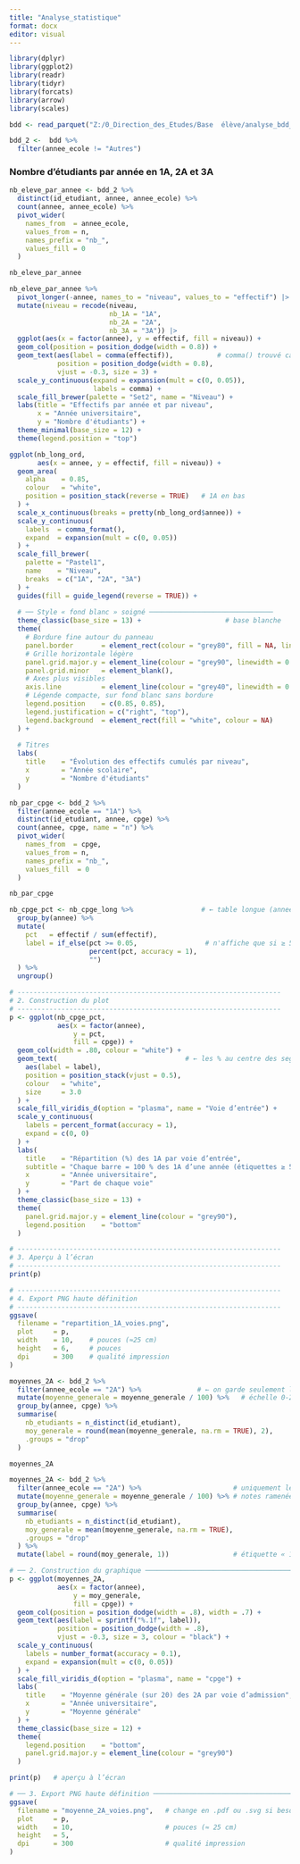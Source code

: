 ```yaml
---
title: "Analyse_statistique"
format: docx
editor: visual
---
```


```r
library(dplyr)
library(ggplot2)
library(readr)
library(tidyr)
library(forcats)
library(arrow)
library(scales)

bdd <- read_parquet("Z:/0_Direction_des_Etudes/Base  élève/analyse_bdd_eleves_ensai/data/bdd_2015_2024.parquet")

bdd_2 <-  bdd %>% 
  filter(annee_ecole != "Autres")

```

### Nombre d'étudiants par année en 1A, 2A et 3A

```r

nb_eleve_par_annee <- bdd_2 %>% 
  distinct(id_etudiant, annee, annee_ecole) %>%
  count(annee, annee_ecole) %>%                   
  pivot_wider(
    names_from  = annee_ecole,                    
    values_from = n,
    names_prefix = "nb_",
    values_fill = 0
  )

nb_eleve_par_annee

```



```r

nb_eleve_par_annee %>% 
  pivot_longer(-annee, names_to = "niveau", values_to = "effectif") |>
  mutate(niveau = recode(niveau,
                         nb_1A = "1A",
                         nb_2A = "2A",
                         nb_3A = "3A")) |>
  ggplot(aes(x = factor(annee), y = effectif, fill = niveau)) +
  geom_col(position = position_dodge(width = 0.8)) +
  geom_text(aes(label = comma(effectif)),           # comma() trouvé car scales chargé
            position = position_dodge(width = 0.8),
            vjust = -0.3, size = 3) +
  scale_y_continuous(expand = expansion(mult = c(0, 0.05)),
                     labels = comma) +
  scale_fill_brewer(palette = "Set2", name = "Niveau") +
  labs(title = "Effectifs par année et par niveau",
       x = "Année universitaire",
       y = "Nombre d'étudiants") +
  theme_minimal(base_size = 12) +
  theme(legend.position = "top")

```
```r


ggplot(nb_long_ord,
       aes(x = annee, y = effectif, fill = niveau)) +
  geom_area(
    alpha    = 0.85,
    colour   = "white",
    position = position_stack(reverse = TRUE)   # 1A en bas
  ) +
  scale_x_continuous(breaks = pretty(nb_long_ord$annee)) +
  scale_y_continuous(
    labels  = comma_format(),
    expand  = expansion(mult = c(0, 0.05))
  ) +
  scale_fill_brewer(
    palette = "Pastel1",
    name    = "Niveau",
    breaks  = c("1A", "2A", "3A")
  ) +
  guides(fill = guide_legend(reverse = TRUE)) +
  
  # ── Style « fond blanc » soigné ───────────────────────────────
  theme_classic(base_size = 13) +                     # base blanche
  theme(
    # Bordure fine autour du panneau
    panel.border       = element_rect(colour = "grey80", fill = NA, linewidth = 0.6),
    # Grille horizontale légère
    panel.grid.major.y = element_line(colour = "grey90", linewidth = 0.4),
    panel.grid.minor   = element_blank(),
    # Axes plus visibles
    axis.line          = element_line(colour = "grey40", linewidth = 0.6),
    # Légende compacte, sur fond blanc sans bordure
    legend.position    = c(0.85, 0.85),
    legend.justification = c("right", "top"),
    legend.background  = element_rect(fill = "white", colour = NA)
  ) +
  
  # Titres
  labs(
    title    = "Évolution des effectifs cumulés par niveau",
    x        = "Année scolaire",
    y        = "Nombre d'étudiants"
  )   

```


```r
nb_par_cpge <- bdd_2 %>% 
  filter(annee_ecole == "1A") %>% 
  distinct(id_etudiant, annee, cpge) %>%  
  count(annee, cpge, name = "n") %>%      
  pivot_wider(                                 
    names_from  = cpge,
    values_from = n,
    names_prefix = "nb_",
    values_fill  = 0
  )

nb_par_cpge

```

```r

nb_cpge_pct <- nb_cpge_long %>%                 # ← table longue (annee / cpge / effectif)
  group_by(annee) %>%
  mutate(
    pct   = effectif / sum(effectif),
    label = if_else(pct >= 0.05,                 # n'affiche que si ≥ 5 %, sinon ""
                    percent(pct, accuracy = 1),
                    "")
  ) %>%
  ungroup()

# ------------------------------------------------------------------
# 2. Construction du plot
# ------------------------------------------------------------------
p <- ggplot(nb_cpge_pct,
            aes(x = factor(annee),
                y = pct,
                fill = cpge)) +
  geom_col(width = .80, colour = "white") +
  geom_text(                                # ← les % au centre des segments
    aes(label = label),
    position = position_stack(vjust = 0.5),
    colour   = "white",
    size     = 3.0
  ) +
  scale_fill_viridis_d(option = "plasma", name = "Voie d’entrée") +
  scale_y_continuous(
    labels = percent_format(accuracy = 1),
    expand = c(0, 0)
  ) +
  labs(
    title    = "Répartition (%) des 1A par voie d’entrée",
    subtitle = "Chaque barre = 100 % des 1A d’une année (étiquettes ≥ 5 %)",
    x        = "Année universitaire",
    y        = "Part de chaque voie"
  ) +
  theme_classic(base_size = 13) +
  theme(
    panel.grid.major.y = element_line(colour = "grey90"),
    legend.position    = "bottom"
  )

# ------------------------------------------------------------------
# 3. Aperçu à l’écran
# ------------------------------------------------------------------
print(p)

# ------------------------------------------------------------------
# 4. Export PNG haute définition
# ------------------------------------------------------------------
ggsave(
  filename = "repartition_1A_voies.png",
  plot     = p,
  width    = 10,    # pouces (≈25 cm)
  height   = 6,     # pouces
  dpi      = 300    # qualité impression
)

```

```r

moyennes_2A <- bdd_2 %>% 
  filter(annee_ecole == "2A") %>%              # ← on garde seulement les 2A
  mutate(moyenne_generale = moyenne_generale / 100) %>%   # échelle 0-20
  group_by(annee, cpge) %>% 
  summarise(
    nb_etudiants = n_distinct(id_etudiant),
    moy_generale = round(mean(moyenne_generale, na.rm = TRUE), 2),
    .groups = "drop"
  )

moyennes_2A

```

```r
moyennes_2A <- bdd_2 %>% 
  filter(annee_ecole == "2A") %>%                       # uniquement les 2A
  mutate(moyenne_generale = moyenne_generale / 100) %>% # notes ramenées sur 20
  group_by(annee, cpge) %>% 
  summarise(
    nb_etudiants = n_distinct(id_etudiant),
    moy_generale = mean(moyenne_generale, na.rm = TRUE),
    .groups = "drop"
  ) %>% 
  mutate(label = round(moy_generale, 1))                # étiquette « 12,3 »

# ── 2. Construction du graphique ────────────────────────────────────────────
p <- ggplot(moyennes_2A,
            aes(x = factor(annee),
                y = moy_generale,
                fill = cpge)) +
  geom_col(position = position_dodge(width = .8), width = .7) +
  geom_text(aes(label = sprintf("%.1f", label)),
            position = position_dodge(width = .8),
            vjust = -0.3, size = 3, colour = "black") +
  scale_y_continuous(
    labels = number_format(accuracy = 0.1),
    expand = expansion(mult = c(0, 0.05))
  ) +
  scale_fill_viridis_d(option = "plasma", name = "cpge") +
  labs(
    title    = "Moyenne générale (sur 20) des 2A par voie d’admission",
    x        = "Année universitaire",
    y        = "Moyenne générale"
  ) +
  theme_classic(base_size = 12) +
  theme(
    legend.position    = "bottom",
    panel.grid.major.y = element_line(colour = "grey90")
  )

print(p)   # aperçu à l’écran

# ── 3. Export PNG haute définition ──────────────────────────────────────────
ggsave(
  filename = "moyenne_2A_voies.png",   # change en .pdf ou .svg si besoin
  plot     = p,
  width    = 10,                       # pouces (≈ 25 cm)
  height   = 5,
  dpi      = 300                       # qualité impression
)

```

